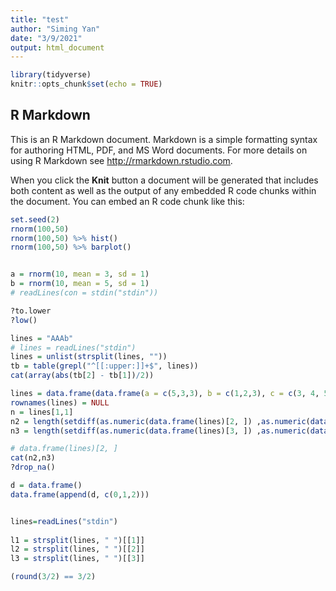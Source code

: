 ```yaml
---
title: "test"
author: "Siming Yan"
date: "3/9/2021"
output: html_document
---
```


```r
library(tidyverse)
knitr::opts_chunk$set(echo = TRUE)
```

## R Markdown

This is an R Markdown document. Markdown is a simple formatting syntax for authoring HTML, PDF, and MS Word documents. For more details on using R Markdown see <http://rmarkdown.rstudio.com>.

When you click the **Knit** button a document will be generated that includes both content as well as the output of any embedded R code chunks within the document. You can embed an R code chunk like this:

```r
set.seed(2)
rnorm(100,50) 
rnorm(100,50) %>% hist()
rnorm(100,50) %>% barplot()


a = rnorm(10, mean = 3, sd = 1)
b = rnorm(10, mean = 5, sd = 1)
# readLines(con = stdin("stdin"))

?to.lower
?low()
``` 

```r
lines = "AAAb"
# lines = readLines("stdin")
lines = unlist(strsplit(lines, ""))
tb = table(grepl("^[[:upper:]]+$", lines))
cat(array(abs(tb[2] - tb[1])/2))

```

```r
lines = data.frame(data.frame(a = c(5,3,3), b = c(1,2,3), c = c(3, 4, 5)) %>% t())
rownames(lines) = NULL
n = lines[1,1]
n2 = length(setdiff(as.numeric(data.frame(lines)[2, ]) ,as.numeric(data.frame(lines)[3, ])))
n3 = length(setdiff(as.numeric(data.frame(lines)[3, ]) ,as.numeric(data.frame(lines)[2, ])))

# data.frame(lines)[2, ]
cat(n2,n3)
?drop_na()

d = data.frame()
data.frame(append(d, c(0,1,2)))


lines=readLines("stdin")
 
l1 = strsplit(lines, " ")[[1]]
l2 = strsplit(lines, " ")[[2]]
l3 = strsplit(lines, " ")[[3]]

(round(3/2) == 3/2)
```

<!-- # n = lines[1,1] -->
<!-- n2 = length(setdiff(as.numeric(data.frame(lines)[2, ]) ,as.numeric(data.frame(lines)[3, ]))) -->
<!-- n3 = length(setdiff(as.numeric(data.frame(lines)[3, ]) ,as.numeric(data.frame(lines)[2, ]))) -->

<!-- # data.frame(lines)[2, ] -->
<!-- cat(n2, n3) -->